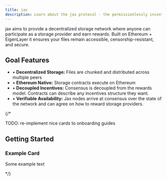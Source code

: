 ```yaml
---
title: jax 
description: Learn about the jax protocol - the permissionlessly incentivized file storage layer for Ethereum
---
```


jax aims to provide a decentralized storage network where anyone can participate 
as a storage provider and earn rewards. Built on Ethereum + EigenLayer
it ensures your files remain accessible, censorship-resistant, and secure.

## Goal Features

<ul class="space-y-2 mt-4">
  <li class="flex items-start">
    <span class="inline-block mr-2 text-white">•</span>
    <span><strong class="text-white">Decentralized Storage:</strong> Files are chunked and distributed across multiple peers</span>
  </li>
  <li class="flex items-start">
    <span class="inline-block mr-2 text-white">•</span>
    <span><strong class="text-white">Ethereum Native:</strong> Storage contracts execute on Ethereum</span>
  </li>
  <li class="flex items-start">
    <span class="inline-block mr-2 text-white">•</span>
    <span><strong class="text-white">Decoupled Incentives:</strong> Consensus is decoupled from the rewards model. Contracts can describe any incentives structure they want.</span>
  </li>
  <li class="flex items-start">
    <span class="inline-block mr-2 text-white">•</span>
    <span><strong class="text-white">Verifiable Availability:</strong> Jax nodes arrive at consensus over the state of the network and can agree on how to reward storage providers.</span>
  </li>
</ul>

{/*

TODO: re-implement nice cards to onboarding guides

## Getting Started

<div class="grid grid-cols-1 md:grid-cols-2 gap-6 mt-6">
  <div class="bg-black p-6 rounded-lg border border-gray-800 hover:border-gray-700 transition-colors">
    <h3 class="text-xl font-bold mb-2 text-white">Example Card</h3>
    <p class="text-slate-300">Some example text</p>
  </div>
</div>
*/}

